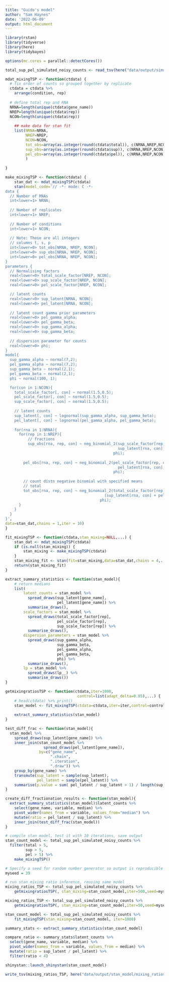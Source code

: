 ```yaml
---
title: "Guido's model"
author: "Sam Haynes"
date: '2022-06-09'
output: html_document
---
```


```r
library(rstan)
library(tidyverse)
library(here)
library(tidybayes)

options(mc.cores = parallel::detectCores())

total_sup_pel_simulated_noisy_counts <- read_tsv(here("data/output/simulated_counts/total_sup_pel_simulated_noisy_skewed_multi_condition_counts.tsv"))
```

```r
mdat_mixingTSP <- function(ctdata) {
  # fix order of counts so grouped together by replicate
  ctdata = ctdata %>%
    arrange(condition, rep)
  
  # define total rep and RNA
  NRNA=length(unique(ctdata$gene_name))
  NREP=length(unique(ctdata$rep))
  NCON=length(unique(ctdata$rep))
  
    ## make data for stan fit
    list(NRNA=NRNA,
         NREP=NREP,
         NCON=NCON,
         tot_obs=array(as.integer(round(ctdata$total)), c(NRNA,NREP,NCON)),
         sup_obs=array(as.integer(round(ctdata$sup)), c(NRNA,NREP,NCON)),
         pel_obs=array(as.integer(round(ctdata$pel)), c(NRNA,NREP,NCON))
         )
    
}

make_mixingTSP <- function(ctdata) {
    stan_dat <- mdat_mixingTSP(ctdata)
    stan(model_code='// -*- mode: C -*-
data {
  // Number of RNAs
  int<lower=1> NRNA; 
  
  // Number of replicates
  int<lower=1> NREP; 
  
  // Number of conditions
  int<lower=1> NCON;
  
  // Note: These are all integers
  // columns t, s, p
  int<lower=0> tot_obs[NRNA, NREP, NCON];
  int<lower=0> sup_obs[NRNA, NREP, NCON];
  int<lower=0> pel_obs[NRNA, NREP, NCON];
}
parameters {
  // Normalising factors
  real<lower=0> total_scale_factor[NREP, NCON];
  real<lower=0> sup_scale_factor[NREP, NCON];
  real<lower=0> pel_scale_factor[NREP, NCON];

  // latent counts
  real<lower=0> sup_latent[NRNA, NCON];
  real<lower=0> pel_latent[NRNA, NCON];
  
  // latent count gamma prior parameters
  real<lower=0> pel_gamma_alpha;
  real<lower=0> pel_gamma_beta;
  real<lower=0> sup_gamma_alpha;
  real<lower=0> sup_gamma_beta;
  
  // dispersion parameter for counts
  real<lower=0> phi;
}
model{
  sup_gamma_alpha ~ normal(7,2);
  pel_gamma_alpha ~ normal(7,2);
  sup_gamma_beta ~ normal(2,1);
  pel_gamma_beta ~ normal(2,1);
  phi ~ normal(100, 1);

  for(con in 1:NCON){
    total_scale_factor[, con] ~ normal(1.5,0.5);
    pel_scale_factor[, con] ~ normal(1.5,0.5);
    sup_scale_factor[, con] ~ normal(1.5,0.5);
   
    // latent counts
    sup_latent[, con] ~ lognormal(sup_gamma_alpha, sup_gamma_beta);
    pel_latent[, con] ~ lognormal(pel_gamma_alpha, pel_gamma_beta);
      
    for(rna in 1:NRNA){
      for(rep in 1:NREP){
          // fractions
          sup_obs[rna, rep, con] ~ neg_binomial_2(sup_scale_factor[rep, con] *
                                                  sup_latent[rna, con],
                                                phi);
                                              
        pel_obs[rna, rep, con] ~ neg_binomial_2(pel_scale_factor[rep, con] *
                                                  pel_latent[rna, con],
                                                phi);
  
        // count distn negative binomial with specified means
        // total
        tot_obs[rna, rep, con] ~ neg_binomial_2(total_scale_factor[rep, con] *
                                            (sup_latent[rna, con] + pel_latent[rna,con]),
                                          phi);
      }
    }
  }
}',
data=stan_dat,chains = 1,iter = 10)
}

fit_mixingTSP <- function(ctdata,stan_mixing=NULL,...) {
    stan_dat <- mdat_mixingTSP(ctdata)
    if (is.null(stan_mixing)) {
        stan_mixing <- make_mixingTSP(ctdata)
    }
    stan_mixing_fit <- stan(fit=stan_mixing,data=stan_dat,chains = 4,...)
    return(stan_mixing_fit)
}

extract_summary_statistics <- function(stan_model){
    # return medians
    list(
        latent_counts = stan_model %>% 
          spread_draws(sup_latent[gene_name],
                       pel_latent[gene_name]) %>%
          summarise_draws(),
        scale_factors = stan_model %>% 
          spread_draws(total_scale_factor[rep],
                       pel_scale_factor[rep],
                       sup_scale_factor[rep]) %>%
          summarise_draws(),
        dispersion_parameters = stan_model %>% 
          spread_draws(sup_gamma_alpha,
                       sup_gamma_beta,
                       pel_gamma_alpha,
                       pel_gamma_beta,
                       phi) %>%
          summarise_draws(),
        lp = stan_model %>% 
          spread_draws(lp__) %>%
          summarise_draws())
}

getmixingratiosTSP <- function(ctdata,iter=1000,
                                control=list(adapt_delta=0.85),...) {
    # head(ctdata) %>% print()
    stan_model <- fit_mixingTSP(ctdata=ctdata,iter=iter,control=control,...)
    
    extract_summary_statistics(stan_model)
}

test_diff_frac <- function(stan_model){
  stan_model %>% 
    spread_draws(sup_latent[gene_name]) %>%
    inner_join(stan_count_model %>% 
                 spread_draws(pel_latent[gene_name]),
               by=c("gene_name",
                    ".chain",
                    ".iteration",
                    ".draw")) %>%
    group_by(gene_name) %>%
    transmute(sup_latent = sample(sup_latent),
              pel_latent = sample(pel_latent)) %>%
    summarise(p.value = sum( pel_latent / sup_latent > 1) / length(sup_latent))
}

create_diff_fractionation_results <- function(stan_model){
  extract_summary_statistics(stan_model)$latent_counts %>% 
    select(gene_name, variable, median) %>% 
    pivot_wider(names_from = variable, values_from="median") %>% 
    mutate(ratio = pel_latent / sup_latent) %>% 
    inner_join(test_diff_frac(stan_model))
}

```

```r

# compile stan model, test it with 10 iterations, save output
stan_count_model <- total_sup_pel_simulated_noisy_counts %>%
  filter(total > 5,
         sup > 5,
         pel > 5) %>%
    make_mixingTSP()

# Specify a seed for random number generator so output is reproducible
myseed = 39

# run stan mixing ratio inference, reusing same model
mixing_ratios_TSP <- total_sup_pel_simulated_noisy_counts %>%
    getmixingratiosTSP(, stan_mixing=stan_count_model,iter=500,seed=myseed)

mixing_ratios_TSP <- total_sup_pel_simulated_noisy_counts %>%
    getmixingratiosTSP(, stan_mixing=stan_count_model,iter=50,seed=myseed)

stan_count_model <- total_sup_pel_simulated_noisy_counts %>%
    fit_mixingTSP(stan_mixing=stan_count_model, iter=1000)

summary_stats <- extract_summary_statistics(stan_count_model)

compare_ratio <- summary_stats$latent_counts %>%
  select(gene_name, variable, median) %>%
  pivot_wider(names_from = variable, values_from = median) %>%
  mutate(ratio = sup_latent / pel_latent) %>%
  filter(ratio < 4)

shinystan::launch_shinystan(stan_count_model)

```

```r
write_tsv(mixing_ratios_TSP, here("data/output/stan_model/mixing_ratios_TSP_latent.tsv"))
```
